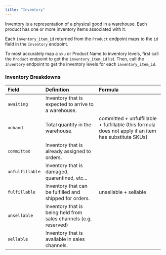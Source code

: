 ```yaml
---
title: "Inventory"
---
```


Inventory is a representation of a physical good in a warehouse. Each product has one or more inventory items associated with it.

Each `inventory_item_id` returned from the `Product` endpoint maps to the `id` field in the `Inventory` endpoint.

To most accurately map a `sku` or Product Name to inventory levels, first call the `Product` endpoint to get the `inventory_item_id` list.
Then, call the `Inventory` endpoint to get the inventory levels for each `inventory_item_id`.

### Inventory Breakdowns
| Field           | Definition                                                          | Formula
| :---------------| :------------------------------------------------------------------ | :------------------------------
| `awaiting`      | Inventory that is expected to arrive to a warehouse.
| `onhand`        | Total quantity in the warehouse.                                    | committed + unfulfillable + fulfillable (this formula does not apply if an item has substitute SKUs)
| `committed`     | Inventory that is already assigned to orders.
| `unfulfillable` | Inventory that is damaged, quarantined, etc...
| `fulfillable`   | Inventory that can be fulfilled and shipped for orders.             | unsellable + sellable
| `unsellable`    | Inventory that is being held from sales channels (e.g. reserved)
| `sellable`      | Inventory that is available in sales channels.